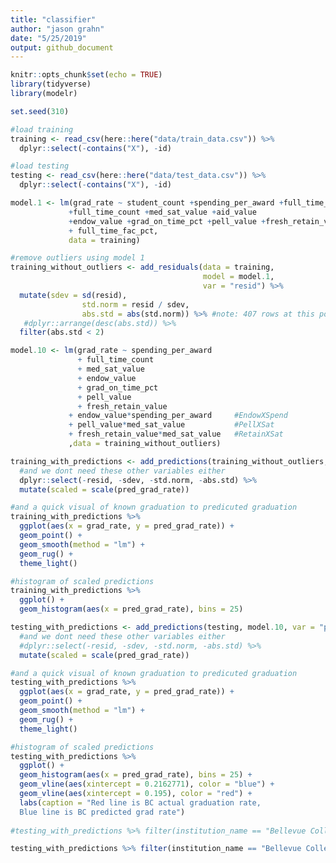 ```yaml
---
title: "classifier"
author: "jason grahn"
date: "5/25/2019"
output: github_document
---
```


```r
knitr::opts_chunk$set(echo = TRUE)
library(tidyverse)
library(modelr)

set.seed(310)
```

```r
#load training
training <- read_csv(here::here("data/train_data.csv")) %>% 
  dplyr::select(-contains("X"), -id)

#load testing
testing <- read_csv(here::here("data/test_data.csv")) %>% 
  dplyr::select(-contains("X"), -id) 
```

```r
model.1 <- lm(grad_rate ~ student_count +spending_per_award +full_time_pct
             +full_time_count +med_sat_value +aid_value
             +endow_value +grad_on_time_pct +pell_value +fresh_retain_value
             + full_time_fac_pct,
             data = training)

#remove outliers using model 1
training_without_outliers <- add_residuals(data = training,
                                           model = model.1,
                                           var = "resid") %>% 
  mutate(sdev = sd(resid),
                std.norm = resid / sdev,
                abs.std = abs(std.norm)) %>% #note: 407 rows at this point
   #dplyr::arrange(desc(abs.std)) %>% 
  filter(abs.std < 2)
```


```r
model.10 <- lm(grad_rate ~ spending_per_award 
               + full_time_count
               + med_sat_value
               + endow_value
               + grad_on_time_pct
               + pell_value
               + fresh_retain_value
             + endow_value*spending_per_award     #EndowXSpend
             + pell_value*med_sat_value           #PellXSat
             + fresh_retain_value*med_sat_value   #RetainXSat
             ,data = training_without_outliers)
```

```r
training_with_predictions <- add_predictions(training_without_outliers, model.10, var = "pred_grad_rate") %>% 
  #and we dont need these other variables either
  dplyr::select(-resid, -sdev, -std.norm, -abs.std) %>% 
  mutate(scaled = scale(pred_grad_rate))

#and a quick visual of known graduation to predicuted graduation
training_with_predictions %>% 
  ggplot(aes(x = grad_rate, y = pred_grad_rate)) +
  geom_point() + 
  geom_smooth(method = "lm") + 
  geom_rug() +
  theme_light()

#histogram of scaled predictions
training_with_predictions %>% 
  ggplot() +
  geom_histogram(aes(x = pred_grad_rate), bins = 25)
```

```r
testing_with_predictions <- add_predictions(testing, model.10, var = "pred_grad_rate") %>% 
  #and we dont need these other variables either
  #dplyr::select(-resid, -sdev, -std.norm, -abs.std) %>% 
  mutate(scaled = scale(pred_grad_rate))

#and a quick visual of known graduation to predicuted graduation
testing_with_predictions %>% 
  ggplot(aes(x = grad_rate, y = pred_grad_rate)) +
  geom_point() + 
  geom_smooth(method = "lm") + 
  geom_rug() +
  theme_light()

#histogram of scaled predictions
testing_with_predictions %>% 
  ggplot() +
  geom_histogram(aes(x = pred_grad_rate), bins = 25) +
  geom_vline(aes(xintercept = 0.2162771), color = "blue") +
  geom_vline(aes(xintercept = 0.195), color = "red") +
  labs(caption = "Red line is BC actual graduation rate,
  Blue line is BC predicted grad rate")
  
#testing_with_predictions %>% filter(institution_name == "Bellevue College")
```



```r
testing_with_predictions %>% filter(institution_name == "Bellevue College")
```

